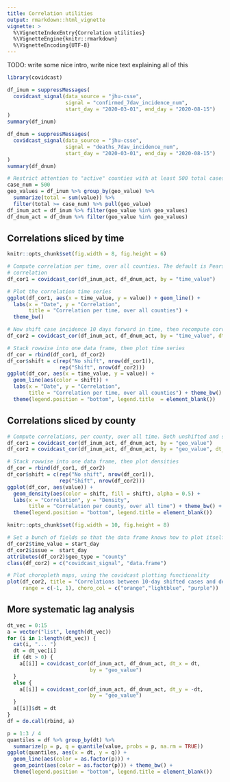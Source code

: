 ```yaml
---
title: Correlation utilities
output: rmarkdown::html_vignette
vignette: >
  %\VignetteIndexEntry{Correlation utilities}
  %\VignetteEngine{knitr::rmarkdown}
  %\VignetteEncoding{UTF-8}
---
```


TODO: write some nice intro, write nice text explaining all of this

```r
library(covidcast)

df_inum = suppressMessages(
  covidcast_signal(data_source = "jhu-csse",
                   signal = "confirmed_7dav_incidence_num", 
                   start_day = "2020-03-01", end_day = "2020-08-15")
)
summary(df_inum)

df_dnum = suppressMessages(
  covidcast_signal(data_source = "jhu-csse",
                   signal = "deaths_7dav_incidence_num", 
                   start_day = "2020-03-01", end_day = "2020-08-15")
)
summary(df_dnum)

# Restrict attention to "active" counties with at least 500 total cases 
case_num = 500
geo_values = df_inum %>% group_by(geo_value) %>% 
  summarize(total = sum(value)) %>% 
  filter(total >= case_num) %>% pull(geo_value)
df_inum_act = df_inum %>% filter(geo_value %in% geo_values)
df_dnum_act = df_dnum %>% filter(geo_value %in% geo_values)
```

## Correlations sliced by time

```r
knitr::opts_chunk$set(fig.width = 8, fig.height = 6)
```

```r
# Compute correlation per time, over all counties. The default is Pearson (rank)
# correlation
df_cor1 = covidcast_cor(df_inum_act, df_dnum_act, by = "time_value")

# Plot the correlation time series
ggplot(df_cor1, aes(x = time_value, y = value)) + geom_line() + 
  labs(x = "Date", y = "Correlation", 
       title = "Correlation per time, over all counties") + 
  theme_bw() 
```

```r
# Now shift case incidence 10 days forward in time, then recompute correlations
df_cor2 = covidcast_cor(df_inum_act, df_dnum_act, by = "time_value", dt_x = 10)

# Stack rowwise into one data frame, then plot time series
df_cor = rbind(df_cor1, df_cor2)
df_cor$shift = c(rep("No shift", nrow(df_cor1)), 
                 rep("Shift", nrow(df_cor2)))
ggplot(df_cor, aes(x = time_value, y = value)) + 
  geom_line(aes(color = shift)) + 
  labs(x = "Date", y = "Correlation", 
       title = "Correlation per time, over all counties") + theme_bw() +
  theme(legend.position = "bottom", legend.title  = element_blank())
```

## Correlations sliced by county

```r
# Compute correlations, per county, over all time. Both unshifted and shifted
df_cor1 = covidcast_cor(df_inum_act, df_dnum_act, by = "geo_value")
df_cor2 = covidcast_cor(df_inum_act, df_dnum_act, by = "geo_value", dt_x = 10)

# Stack rowwise into one data frame, then plot densities
df_cor = rbind(df_cor1, df_cor2)
df_cor$shift = c(rep("No shift", nrow(df_cor1)), 
                 rep("Shift", nrow(df_cor2)))
ggplot(df_cor, aes(value)) + 
  geom_density(aes(color = shift, fill = shift), alpha = 0.5) + 
  labs(x = "Correlation", y = "Density", 
       title = "Correlation per county, over all time") + theme_bw() +
  theme(legend.position = "bottom", legend.title = element_blank())
```

```r
knitr::opts_chunk$set(fig.width = 10, fig.height = 8)
```

```r
# Set a bunch of fields so that the data frame knows how to plot itself
df_cor2$time_value = start_day
df_cor2$issue =  start_day
attributes(df_cor2)$geo_type = "county"
class(df_cor2) = c("covidcast_signal", "data.frame")

# Plot choropleth maps, using the covidcast plotting functionality
plot(df_cor2, title = "Correlations between 10-day shifted cases and deaths",
     range = c(-1, 1), choro_col = c("orange","lightblue", "purple"))
```

## More systematic lag analysis

```r
dt_vec = 0:15
a = vector("list", length(dt_vec))
for (i in 1:length(dt_vec)) {
  cat(i, "... ")
  dt = dt_vec[i]
  if (dt > 0) {
    a[[i]] = covidcast_cor(df_inum_act, df_dnum_act, dt_x = dt, 
                           by = "geo_value")
  }
  else {
    a[[i]] = covidcast_cor(df_inum_act, df_dnum_act, dt_y = -dt, 
                           by = "geo_value")
  }
  a[[i]]$dt = dt
}
df = do.call(rbind, a)

p = 1:3 / 4
quantiles = df %>% group_by(dt) %>% 
  summarize(p = p, q = quantile(value, probs = p, na.rm = TRUE))
ggplot(quantiles, aes(x = dt, y = q)) + 
  geom_line(aes(color = as.factor(p))) + 
  geom_point(aes(color = as.factor(p))) + theme_bw() +
  theme(legend.position = "bottom", legend.title = element_blank())
```
